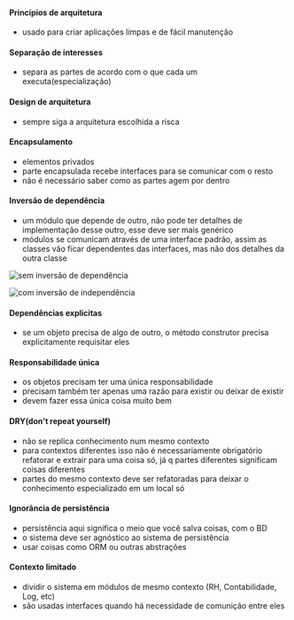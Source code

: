 






#### Princípios de arquitetura

-   usado para criar aplicações limpas e de fácil manutenção

#### Separação de interesses

-   separa as partes de acordo com o que cada um executa(especialização)

#### Design de arquitetura

-   sempre siga a arquitetura escolhida a risca

#### Encapsulamento

-   elementos privados
-   parte encapsulada recebe interfaces para se comunicar com o resto
-   não é necessário saber como as partes agem por dentro

#### Inversão de dependência

-   um módulo que depende de outro, não pode ter detalhes de
    implementação desse outro, esse deve ser mais genérico
-   módulos se comunicam através de uma interface padrão, assim as
    classes vão ficar dependentes das interfaces, mas não dos detalhes
    da outra classe

![[sem inversão de
dependência](https://learn.microsoft.com/pt-br/dotnet/architecture/modern-web-apps-azure/architectural-principles)](image_361.png)

![[com inversão de
independência](https://learn.microsoft.com/pt-br/dotnet/architecture/modern-web-apps-azure/architectural-principles)](image_362.png)

#### Dependências explicitas

-   se um objeto precisa de algo de outro, o método construtor precisa
    explicitamente requisitar eles

#### Responsabilidade única

-   os objetos precisam ter uma única responsabilidade
-   precisam também ter apenas uma razão para existir ou deixar de
    existir
-   devem fazer essa única coisa muito bem

#### DRY(don't repeat yourself)

-   não se replica conhecimento num mesmo contexto
-   para contextos diferentes isso não é necessariamente obrigatório
    refatorar e extrair para uma coisa só, já q partes diferentes
    significam coisas diferentes
-   partes do mesmo contexto deve ser refatoradas para deixar o
    conhecimento especializado em um local só

#### Ignorância de persistência

-   persistência aqui significa o meio que você salva coisas, com o BD
-   o sistema deve ser agnóstico ao sistema de persistência
-   usar coisas como ORM ou outras abstrações

#### Contexto limitado

-   dividir o sistema em módulos de mesmo contexto (RH, Contabilidade,
    Log, etc)
-   são usadas interfaces quando há necessidade de comunição entre eles


